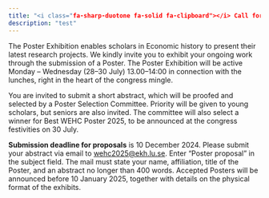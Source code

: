 ```yaml
---
title: "<i class="fa-sharp-duotone fa-solid fa-clipboard"></i> Call for Posters"
description: "test"
---
```


The Poster Exhibition enables scholars in Economic history to present their latest research projects. We kindly invite you to exhibit your ongoing work through the submission of a Poster. The Poster Exhibition will be active Monday – Wednesday (28–30 July) 13.00–14:00 in connection with the lunches, right in the heart of the congress mingle.

You are invited to submit a short abstract, which will be proofed and selected by a Poster Selection Committee. Priority will be given to young scholars, but seniors are also invited. The committee will also select a winner for Best WEHC Poster 2025, to be announced at the congress festivities on 30 July.

**Submission deadline for proposals** is 10 December 2024. Please submit your abstract via email to [wehc2025@ekh.lu.se](mailto:wehc2025@ekh.lu.se). Enter "Poster proposal" in the subject field. The mail must state your name, affiliation, title of the Poster, and an abstract no longer than 400 words. Accepted Posters will be announced before 10 January 2025, together with details on the physical format of the exhibits.
